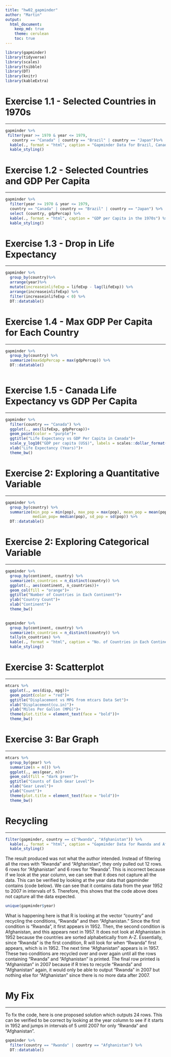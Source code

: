 ```yaml
---
title: "hw02_gapminder"
author: "Martin"
output: 
  html_document:
    keep_md: true 
    theme: cerulean
    toc: true
---
```


```r
library(gapminder)
library(tidyverse)
library(scales)
library(tsibble)
library(DT)
library(knitr)
library(kableExtra)
```

# Exercise 1.1 - Selected Countries in 1970s

-------------------------------------------------

```r
gapminder %>%
 filter(year >= 1970 & year <= 1979, 
   country == "Canada" | country == "Brazil" | country == "Japan")%>%
  kable(., format = "html", caption = "Gapminder Data for Brazil, Canada, and Japan")%>%
  kable_styling()
```

# Exercise 1.2 - Selected Countries and GDP Per Capita

-------------------------------------------------

```r
gapminder %>%
  filter(year >= 1970 & year <= 1979, 
  country == "Canada" | country == "Brazil" | country == "Japan") %>%
  select (country, gdpPercap) %>%
  kable(., format = "html", caption = "GDP per Capita in the 1970s") %>%
  kable_styling()
```

# Exercise 1.3 - Drop in Life Expectancy

-------------------------------------------------

```r
gapminder %>%
  group_by(country)%>%
  arrange(year)%>%
  mutate(increaseinlifeExp = lifeExp - lag(lifeExp)) %>%
  arrange(increaseinlifeExp) %>%
  filter(increaseinlifeExp < 0) %>%
  DT::datatable()
```

# Exercise 1.4 - Max GDP Per Capita for Each Country

-------------------------------------------------

```r
gapminder %>% 
  group_by(country) %>%
  summarize(maxGdpPercap = max(gdpPercap)) %>%
  DT::datatable()
    
```


# Exercise 1.5 - Canada Life Expectancy vs GDP Per Capita

-------------------------------------------------

```r
gapminder %>%
  filter(country == "Canada") %>%
  ggplot(., aes(lifeExp, gdpPercap))+
  geom_point(color = "purple")+
  ggtitle("Life Expectancy vs GDP Per Capita in Canada")+
  scale_y_log10("GDP per capita (US$)", labels = scales::dollar_format())+
  xlab("Life Expectancy (Years)")+
  theme_bw()
```

# Exercise 2: Exploring a Quantitative Variable

-------------------------------------------------

```r
gapminder %>%
  group_by(country) %>%
  summarize(min_pop = min(pop), max_pop = max(pop), mean_pop = mean(pop), 
            median_pop= median(pop), sd_pop = sd(pop)) %>%
  DT::datatable()
```

# Exercise 2: Exploring Categorical Variable

-------------------------------------------------

```r
gapminder %>%
  group_by(continent, country) %>%
  summarize(n_countries = n_distinct(country)) %>%
  ggplot(., aes(continent, n_countries))+
  geom_col(fill = "orange")+
  ggtitle("Number of Countries in Each Continent")+
  ylab("Country Count")+
  xlab("Continent")+
  theme_bw()
  
```

```r
gapminder %>%
  group_by(continent, country) %>%
  summarize(n_countries = n_distinct(country)) %>%
  tally(n_countries) %>%
  kable(., format = "html", caption = "No. of Countries in Each Continent") %>%
  kable_styling()
```


# Exercise 3: Scatterplot

-------------------------------------------------

```r
mtcars %>%
  ggplot(., aes(disp, mpg))+
  geom_point(color = "red")+
  ggtitle("Displacement vs MPG from mtcars Data Set")+
  xlab("Displacement(cu.in)")+
  ylab("Miles Per Gallon (MPG)")+
  theme(plot.title = element_text(face = "bold"))+
  theme_bw()
```


# Exercise 3: Bar Graph

-------------------------------------------------

```r
mtcars %>%
  group_by(gear) %>%
  summarize(n = n()) %>%
  ggplot(., aes(gear, n))+
  geom_col(fill = "dark green")+
  ggtitle("Counts of Each Gear Level")+
  xlab("Gear Level")+
  ylab("Count")+
  theme(plot.title = element_text(face = "bold"))+
  theme_bw()
```


# Recycling

-------------------------------------------------

```r
filter(gapminder, country == c("Rwanda", "Afghanistan")) %>%
  kable(., format = "html", caption = "Gapminder Data for Rwanda and Afghanistan")%>%
  kable_styling()
```

The result produced was not what the author intended. Instead of filtering all the rows with "Rwanda" and "Afghanistan", they only pulled out 12 rows. 6 rows for "Afghanistan" and 6 rows for "Rwanda". This is incorrect because if we look at the year column, we can see that it does not capture all the data. This can be verified by looking at the year data that gapminder contains (code below). We can see that it contains data from the year 1952 to 2007 in intervals of 5. Therefore, this shows that the code above does not capture all the data expected.

```r
unique(gapminder$year)
```

What is happening here is that R is looking at the vector "country" and recycling the conditions, "Rwanda" and then "Afghanistan." Since the first condition is "Rwanda", it first appears in 1952. Then, the second condition is Afghanistan, and this appears next in 1957. It does not look at Afghanistan in 1952 because the countries are sorted alphabetically from A-Z. Essentially, since "Rwanda" is the first condition, R will look for when "Rwanda" first appears, which is in 1952. The next time "Afghanistan" appears is in 1957. These two conditions are recycled over and over again until all the rows containing "Rwanda" and "Afghanistan" is printed. The final row printed is "Afghanistan" in 2007 because if R tries to recycle "Rwanda" and "Afghanistan" again, it would only be able to output "Rwanda" in 2007 but nothing else for "Afghanistan" since there is no more data after 2007. 



# My Fix 

----------------------

To fix the code, here is one proposed solution which outputs 24 rows. This can be verified to be correct by looking at the year column to see if it starts in 1952 and jumps in intervals of 5 until 2007 for only "Rwanda" and "Afghanistan". 
```r
gapminder %>%
  filter(country == "Rwanda" | country == "Afghanistan") %>%
  DT::datatable()
```

